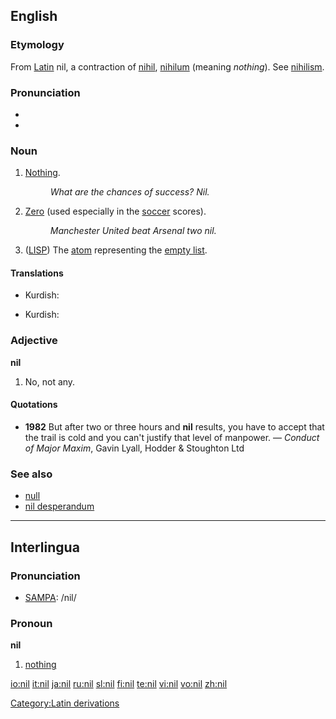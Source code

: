 {{see|níl|ni-l}}

==English==

===Etymology===
From [[w:Latin|Latin]] nil, a contraction of [[nihil]], [[nihilum]] (meaning ''nothing''). See [[nihilism]].

===Pronunciation===
* {{IPA|/nɪl/}}
* {{rhymes|ɪl}}

===Noun===
{{en-noun}}

# [[nothing|Nothing]].
#: ''What are the chances of success?  Nil.''
# [[zero|Zero]] (used especially in the [[soccer]] scores).
#: ''Manchester United beat Arsenal two nil.''
# {{complang}} ([[LISP]]) The [[atom]] representing the [[empty list]].

====Translations====
{{trans-top|Nothing}}
* Kurdish: {{KUchar|[[هیچ]]}}
{{trans-mid}}
{{trans-bottom}}

{{trans-top|Zero (used especially in the soccer scores}}
* Kurdish: {{KUchar|[[هیچ]]}}
{{trans-mid}}
{{trans-bottom}}

{{trans-top|(''computer language'') (LISP) The atom representing the empty list}}
{{trans-mid}}
{{trans-bottom}}

===Adjective===
'''nil'''

# No, not any.

====Quotations====
* '''1982''' But after two or three hours and '''nil''' results, you have to accept that the trail is cold and you can't justify that level of manpower. &mdash; ''Conduct of Major Maxim'', Gavin Lyall, Hodder & Stoughton Ltd

===See also===
* [[null]]
* [[nil desperandum]]

[[Category:Latin derivations]]

----

==Interlingua==

===Pronunciation===
* [[SAMPA]]: /nil/

===Pronoun===
'''nil'''  {{context|Indefinite pronoun}}

# [[nothing]]

[[io:nil]]
[[it:nil]]
[[ja:nil]]
[[ru:nil]]
[[sl:nil]]
[[fi:nil]]
[[te:nil]]
[[vi:nil]]
[[vo:nil]]
[[zh:nil]]